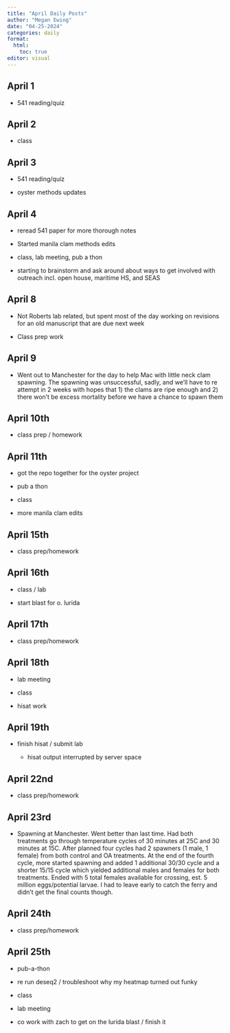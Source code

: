 ```yaml
---
title: "April Daily Posts"
author: "Megan Ewing"
date: "04-25-2024"
categories: daily
format: 
  html:
    toc: true
editor: visual
---
```


## April 1

-   541 reading/quiz

## April 2

-   class

## April 3

-   541 reading/quiz

-   oyster methods updates

## April 4

-   reread 541 paper for more thorough notes

-   Started manila clam methods edits

-   class, lab meeting, pub a thon

-   starting to brainstorm and ask around about ways to get involved with outreach incl. open house, maritime HS, and SEAS

## April 8

-   Not Roberts lab related, but spent most of the day working on revisions for an old manuscript that are due next week

-   Class prep work

## April 9

-   Went out to Manchester for the day to help Mac with little neck clam spawning. The spawning was unsuccessful, sadly, and we'll have to re attempt in 2 weeks with hopes that 1) the clams are ripe enough and 2) there won't be excess mortality before we have a chance to spawn them

## April 10th

-   class prep / homework

## April 11th

-   got the repo together for the oyster project

-   pub a thon

-   class

-   more manila clam edits

## April 15th

-   class prep/homework

## April 16th

-   class / lab

-   start blast for o. lurida

## April 17th

-   class prep/homework

## April 18th

-   lab meeting

-   class

-   hisat work

## April 19th

-   finish hisat / submit lab

    -   hisat output interrupted by server space

## April 22nd

-   class prep/homework

## April 23rd

-   Spawning at Manchester. Went better than last time. Had both treatments go through temperature cycles of 30 minutes at 25C and 30 minutes at 15C. After planned four cycles had 2 spawners (1 male, 1 female) from both control and OA treatments. At the end of the fourth cycle, more started spawning and added 1 additional 30/30 cycle and a shorter 15/15 cycle which yielded additional males and females for both treatments. Ended with 5 total females available for crossing, est. 5 million eggs/potential larvae. I had to leave early to catch the ferry and didn't get the final counts though.

## April 24th

-   class prep/homework

## April 25th

-   pub-a-thon

-   re run deseq2 / troubleshoot why my heatmap turned out funky

-   class

-   lab meeting

-   co work with zach to get on the lurida blast / finish it
